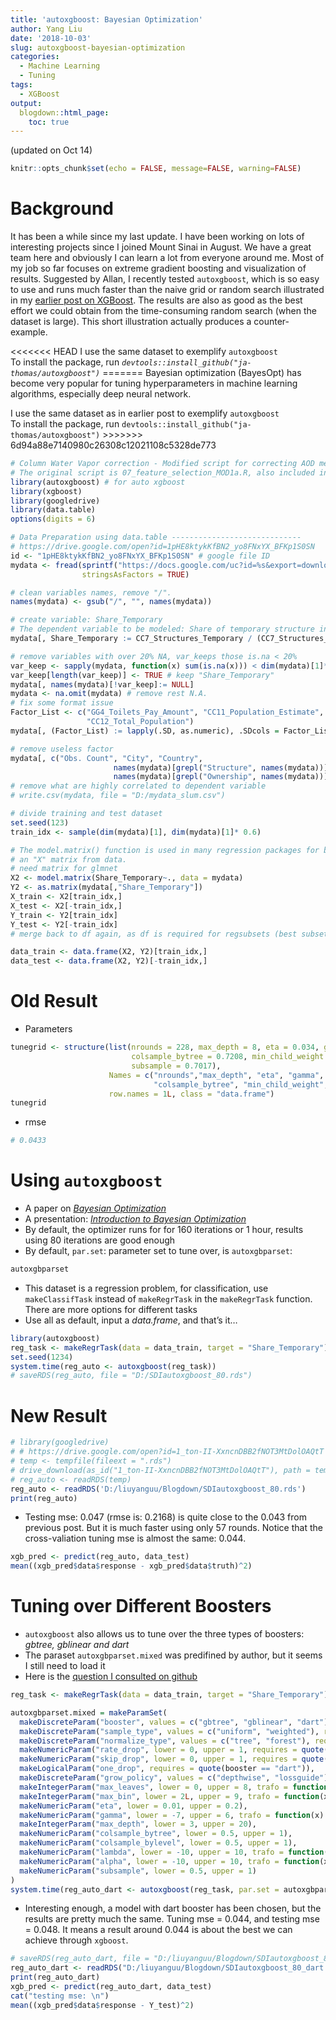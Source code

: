 ```yaml
---
title: 'autoxgboost: Bayesian Optimization'
author: Yang Liu
date: '2018-10-03'
slug: autoxgboost-bayesian-optimization
categories:
  - Machine Learning
  - Tuning
tags:
  - XGBoost
output:
  blogdown::html_page:
    toc: true
---
```


(updated on Oct 14)  

```r
knitr::opts_chunk$set(echo = FALSE, message=FALSE, warning=FALSE)
```
# Background

It has been a while since my last update. I have been working on lots of interesting projects since I joined Mount Sinai in August. We have a great team here and obviously I can learn a lot from everyone around me. Most of my job so far focuses on extreme gradient boosting and visualization of results. Suggested by Allan, I recently tested `autoxgboost`, which is so easy to use and runs much faster than the naive grid or random search illustrated in my [earlier post on XGBoost](https://liuyanguu.github.io/post/2018/07/09/extreme-gradient-boosting-xgboost-better-than-random-forest-or-gradient-boosting/). The results are also as good as the best effort we could obtain from the time-consuming random search (when the dataset is large). This short illustration actually produces a counter-example.

<<<<<<< HEAD
I use the same dataset to exemplify `autoxgboost`  
To install the package, run _`devtools::install_github("ja-thomas/autoxgboost")`_
=======
Bayesian optimization (BayesOpt) has become very popular for tuning hyperparameters in machine learning algorithms, especially deep neural network. 

I use the same dataset as in earlier post to exemplify `autoxgboost`  
To install the package, run `devtools::install_github("ja-thomas/autoxgboost")`
>>>>>>> 6d94a88e7140980c26308c12021108c5328de773
```r
# Column Water Vapor correction - Modified script for correcting AOD measurements 
# The original script is 07_feature_selection_MOD1a.R, also included in this repo.
library(autoxgboost) # for auto xgboost
library(xgboost)
library(googledrive)
library(data.table)
options(digits = 6)
```

```r
# Data Preparation using data.table -----------------------------
# https://drive.google.com/open?id=1pHE8ktykKfBN2_yo8FNxYX_BFKp1S0SN
id <- "1pHE8ktykKfBN2_yo8FNxYX_BFKp1S0SN" # google file ID
mydata <- fread(sprintf("https://docs.google.com/uc?id=%s&export=download", id),
                stringsAsFactors = TRUE)

# clean variables names, remove "/".
names(mydata) <- gsub("/", "", names(mydata)) 

# create variable: Share_Temporary
# The dependent variable to be modeled: Share of temporary structure in slums
mydata[, Share_Temporary := CC7_Structures_Temporary / (CC7_Structures_Temporary + CC6_Structures_Permanent)]

# remove variables with over 20% NA, var_keeps those is.na < 20%
var_keep <- sapply(mydata, function(x) sum(is.na(x))) < dim(mydata)[1]*0.2
var_keep[length(var_keep)] <- TRUE # keep "Share_Temporary"
mydata[, names(mydata)[!var_keep]:= NULL]
mydata <- na.omit(mydata) # remove rest N.A.
# fix some format issue
Factor_List <- c("GG4_Toilets_Pay_Amount", "CC11_Population_Estimate", "CC10_Household_Size",
                 "CC12_Total_Population")
mydata[, (Factor_List) := lapply(.SD, as.numeric), .SDcols = Factor_List]

# remove useless factor
mydata[, c("Obs. Count", "City", "Country",
                       names(mydata)[grepl("Structure", names(mydata))],
                       names(mydata)[grepl("Ownership", names(mydata))]):=NULL]
# remove what are highly correlated to dependent variable
# write.csv(mydata, file = "D:/mydata_slum.csv")

# divide training and test dataset
set.seed(123)
train_idx <- sample(dim(mydata)[1], dim(mydata)[1]* 0.6)

# The model.matrix() function is used in many regression packages for building 
# an "X" matrix from data.
# need matrix for glmnet
X2 <- model.matrix(Share_Temporary~., data = mydata)
Y2 <- as.matrix(mydata[,"Share_Temporary"])
X_train <- X2[train_idx,]
X_test <- X2[-train_idx,]
Y_train <- Y2[train_idx]
Y_test <- Y2[-train_idx]
# merge back to df again, as df is required for regsubsets (best subset)

data_train <- data.frame(X2, Y2)[train_idx,] 
data_test <- data.frame(X2, Y2)[-train_idx,] 
```

# Old Result  
* Parameters  
```r
tunegrid <- structure(list(nrounds = 228, max_depth = 8, eta = 0.034, gamma = 0, 
                           colsample_bytree = 0.7208, min_child_weight = 7, 
                           subsample = 0.7017), 
                      Names = c("nrounds","max_depth", "eta", "gamma", 
                                "colsample_bytree", "min_child_weight","subsample"),
                      row.names = 1L, class = "data.frame")
tunegrid
```
* rmse   
```r
# 0.0433
```

# Using `autoxgboost` 
* A paper on _[Bayesian Optimization](https://arxiv.org/pdf/1807.02811.pdf)_  
* A presentation: _[Introduction to Bayesian Optimization](http://gpss.cc/gpmc17/slides/LancasterMasterclass_1.pdf)_  
* By default, the optimizer runs for for 160 iterations or 1 hour, results using 80 iterations are good enough    
* By default, `par.set`: parameter set to tune over, is `autoxgbparset`:  
```r
autoxgbparset
```
* This dataset is a regression problem, for classification, use `makeClassifTask` instead of `makeRegrTask` in the `makeRegrTask` function. There are more options for different tasks  
* Use all as default, input a _data.frame_, and that's it...   
```r
library(autoxgboost)
reg_task <- makeRegrTask(data = data_train, target = "Share_Temporary")
set.seed(1234)
system.time(reg_auto <- autoxgboost(reg_task))
# saveRDS(reg_auto, file = "D:/SDIautoxgboost_80.rds")

```
 

# New Result 
```r
# library(googledrive)
# # https://drive.google.com/open?id=1_ton-II-XxncnDBB2fNOT3MtDolOAQtT
# temp <- tempfile(fileext = ".rds")
# drive_download(as_id("1_ton-II-XxncnDBB2fNOT3MtDolOAQtT"), path = temp, overwrite = T)
# reg_auto <- readRDS(temp)
reg_auto <- readRDS('D:/liuyanguu/Blogdown/SDIautoxgboost_80.rds')
print(reg_auto)
```
* Testing mse: 0.047 (rmse is:  0.2168) is quite close to the 0.043 from previous post. But it is much faster using only 57 rounds. Notice that the cross-valiation tuning mse is almost the same: 0.044.
```r
xgb_pred <- predict(reg_auto, data_test) 
mean((xgb_pred$data$response - xgb_pred$data$truth)^2)
```

# Tuning over Different Boosters
* `autoxgboost` also allows us to tune over the three types of boosters: _gbtree, gblinear and dart_
* The paraset `autoxgbparset.mixed` was predifined by author, but it seems I still need to load it  
* Here is the [question I consulted on github](https://github.com/ja-thomas/autoxgboost/issues/60#issuecomment-428991564)  
```r
reg_task <- makeRegrTask(data = data_train, target = "Share_Temporary")

autoxgbparset.mixed = makeParamSet(
  makeDiscreteParam("booster", values = c("gbtree", "gblinear", "dart")),
  makeDiscreteParam("sample_type", values = c("uniform", "weighted"), requires = quote(booster == "dart")),
  makeDiscreteParam("normalize_type", values = c("tree", "forest"), requires = quote(booster == "dart")),
  makeNumericParam("rate_drop", lower = 0, upper = 1, requires = quote(booster == "dart")),
  makeNumericParam("skip_drop", lower = 0, upper = 1, requires = quote(booster == "dart")),
  makeLogicalParam("one_drop", requires = quote(booster == "dart")),
  makeDiscreteParam("grow_policy", values = c("depthwise", "lossguide")),
  makeIntegerParam("max_leaves", lower = 0, upper = 8, trafo = function(x) 2^x, requires = quote(grow_policy == "lossguide")),
  makeIntegerParam("max_bin", lower = 2L, upper = 9, trafo = function(x) 2^x),
  makeNumericParam("eta", lower = 0.01, upper = 0.2),
  makeNumericParam("gamma", lower = -7, upper = 6, trafo = function(x) 2^x),
  makeIntegerParam("max_depth", lower = 3, upper = 20),
  makeNumericParam("colsample_bytree", lower = 0.5, upper = 1),
  makeNumericParam("colsample_bylevel", lower = 0.5, upper = 1),
  makeNumericParam("lambda", lower = -10, upper = 10, trafo = function(x) 2^x),
  makeNumericParam("alpha", lower = -10, upper = 10, trafo = function(x) 2^x),
  makeNumericParam("subsample", lower = 0.5, upper = 1)
)
system.time(reg_auto_dart <- autoxgboost(reg_task, par.set = autoxgbparset.mixed))

```

* Interesting enough, a model with dart booster has been chosen, but the results are pretty much the same. Tuning mse = 0.044, and testing mse = 0.048. It means a result around 0.044 is about the best we can achieve through `xgboost`.  
```r
# saveRDS(reg_auto_dart, file = "D:/liuyanguu/Blogdown/SDIautoxgboost_80_dart.rds")
reg_auto_dart <- readRDS("D:/liuyanguu/Blogdown/SDIautoxgboost_80_dart.rds")
print(reg_auto_dart)
xgb_pred <- predict(reg_auto_dart, data_test) 
cat("testing mse: \n")
mean((xgb_pred$data$response - Y_test)^2)
```

